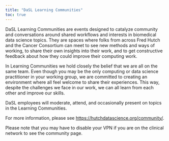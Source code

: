 ```yaml
---
title: "DaSL Learning Communities"
toc: true
---
```


DaSL Learning Communities are events designed to catalyze community and conversations around shared workflows and interests in biomedical data science topics. They are spaces where folks from across Fred Hutch and the Cancer Consortium can meet to see new methods and ways of working, to share their own insights into their work, and to get constructive feedback about how they could improve their computing work.

In Learning Communities we hold closely the belief that we are all on the same team. Even though you may be the only computing or data science practitioner in your working group, we are committed to creating an environment where all feel welcome to share their experiences. This way, despite the challenges we face in our work, we can all learn from each other and improve our skills.

DaSL employees will moderate, attend, and occasionally present on topics in the Learning Communities. 

For more information, please see <https://hutchdatascience.org/community/>. 

::: {.callout-important}
Please note that you may have to disable your VPN if you are on the clinical network to see the community page.
:::
